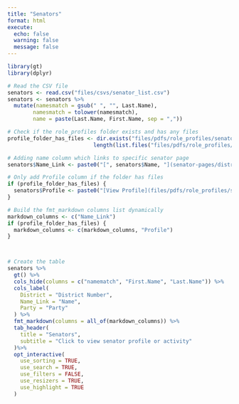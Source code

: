 ```yaml
---
title: "Senators"
format: html
execute:
  echo: false
  warning: false
  message: false
---
```


```r
library(gt)
library(dplyr)

# Read the CSV file
senators <- read.csv("files/csvs/senator_list.csv")
senators <- senators %>%
  mutate(namesmatch = gsub(" ", "", Last.Name),
        namesmatch = tolower(namesmatch),
        name = paste(Last.Name, First.Name, sep = ","))

# Check if the role_profiles folder exists and has any files
profile_folder_has_files <- dir.exists("files/pdfs/role_profiles/senators") && 
                           length(list.files("files/pdfs/role_profiles/senators")) > 0

# Adding name column which links to specific senator page
senators$Name_Link <- paste0("[", senators$Name, "](senator-pages/district_", senators$District, ".html)")

# Only add Profile column if the folder has files
if (profile_folder_has_files) {
  senators$Profile <- paste0("[View Profile](files/pdfs/role_profiles/senators/", senators$namesmatch, "_",  senators$District, "_profile.pdf)")
}

# Build the fmt_markdown columns list dynamically
markdown_columns <- c("Name_Link") 
if (profile_folder_has_files) {
  markdown_columns <- c(markdown_columns, "Profile")
}



# Create the table
senators %>%
  gt() %>%
  cols_hide(columns = c("namematch", "First.Name", "Last.Name")) %>%
  cols_label(
    District = "District Number",
    Name_Link = "Name",
    Party = "Party"
  ) %>%
  fmt_markdown(columns = all_of(markdown_columns)) %>%
  tab_header(
    title = "Senators",
    subtitle = "Click to view senator profile or activity"
  )%>%
  opt_interactive(
    use_sorting = TRUE,
    use_search = TRUE,
    use_filters = FALSE,
    use_resizers = TRUE,
    use_highlight = TRUE
  )
```